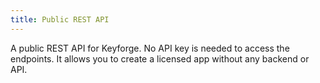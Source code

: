 ```yaml
---
title: Public REST API
---
```


A public REST API for Keyforge. No API key is needed to access the endpoints. It allows you to create a licensed app without any backend or API.

<Cards>
  <Card
    title="Validate license"
    href="/api-reference/public/validate-license"
    description="Check if a license is valid."
  />
  <Card
    title="Activate license"
    href="/api-reference/public/activate-license"
    description="Activate a license on a device."
  />
  <Card
    title="Get license token"
    href="/api-reference/public/license-token"
    description="Get a signed JWT token for a license."
  />
  <Card
    title="Get license token public key"
    href="/api-reference/public/product-license-token-public-key"
    description="Get the public key used to sign license tokens."
  />
</Cards>
